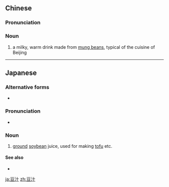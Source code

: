 ==Chinese==
{{zh-forms}}

===Pronunciation===
{{zh-pron
|m=dòuzhī
|cat=n
}}

===Noun===
{{zh-noun}}

# a milky, warm drink made from [[mung bean]]s, typical of the cuisine of Beijing

----

==Japanese==
{{ja-kanjitab|yomi=irr}}

===Alternative forms===
* {{ja-r|豆油|ご}}

===Pronunciation===
* {{ja-pron|ご|acc=1}}

===Noun===
{{ja-noun|ご}}

# [[grind|ground]] [[soybean]] juice, used for making [[tofu]] etc.

====See also====
* {{ja-r|豆乳|とうにゅう}}

[[ja:豆汁]]
[[zh:豆汁]]
